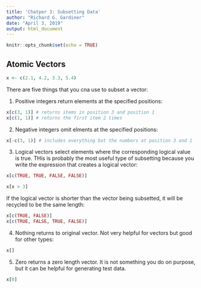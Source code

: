 ```yaml
---
title: 'Chatper 3: Subsetting Data'
author: "Richard G. Gardiner"
date: "April 3, 2019"
output: html_document
---
```


```r
knitr::opts_chunk$set(echo = TRUE)
```

## Atomic Vectors

```r
x <- c(2.1, 4.2, 3.3, 5.4)
```

There are five things that you cna use to subset a vector:

1. Positive integers return elements at the specified positions:

```r
x[c(3, 1)] # returns items in position 3 and position 1
x[c(1, 1)] # returns the first item 2 times
```

2. Negative integers omit elments at the specified positions:


```r
x[-c(3, 1)] # includes everything but the numbers at position 3 and 1
```

3. Logical vectors select elements where the corresponding logical value is true.  THis is probably the most useful type of subsetting because you write the expression that creates a logical vector:

```r
x[c(TRUE, TRUE, FALSE, FALSE)]

x[x > 3]
```

If the logical vector is shorter than the vector being subsetted, it will be recycled to be the same length:

```r
x[c(TRUE, FALSE)]
x[c(TRUE, FALSE, TRUE, FALSE)]
```

4. Nothing returns to original vector.  Not very helpful for vectors but good for other types:

```r
x[]
```

5. Zero returns a zero length vector.  It is not something you do on purpose, but it can be helpful for generating test data.

```r
x[0]
```

